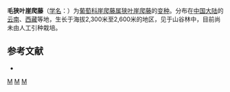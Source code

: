 {{Infraspeciesbox
| image = 
| image_caption = 
| status = 
| status_system = 
| genus = Tetrastigma 
| species = serrulatum
| varietas = pubinervium
| authority = [[李朝銮|C. L. Li]]
}}

'''毛狭叶崖爬藤'''（[[学名|学名]]：{{lang|la|''Tetrastigma serrulatum'' var. ''pubinervium''}}）为[[葡萄科|葡萄科]][[崖爬藤属|崖爬藤属]][[狭叶崖爬藤|狭叶崖爬藤]]的[[变种|变种]]。分布在[[中国大陆|中国大陆]]的[[云南|云南]]、[[西藏|西藏]]等地，生长于海拔2,300米至2,600米的地区，见于山谷林中，目前尚未由人工引种栽培。

== 参考文献 ==
<div class="references-small">
* {{cite web| url =http://www.bioinfo.cn/db05/KmzwSpecies.php?action=view&id=28910| title =毛狭叶崖爬藤（变种）| work =《中国高等植物数据库全库》| publisher =中国科学院微生物研究所| author =昆明植物研究所| accessdate =2009-02-26| deadurl =yes| archiveurl =https://web.archive.org/web/20160305105001/http://www.bioinfo.cn/db05/KmzwSpecies.php?action=view&id=28910| archivedate =2016-03-05}}
</div>
{{Taxonbar}}

[[Category:崖爬藤属|M]]
[[Category:云南植物|M]]
[[Category:西藏植物|M]]